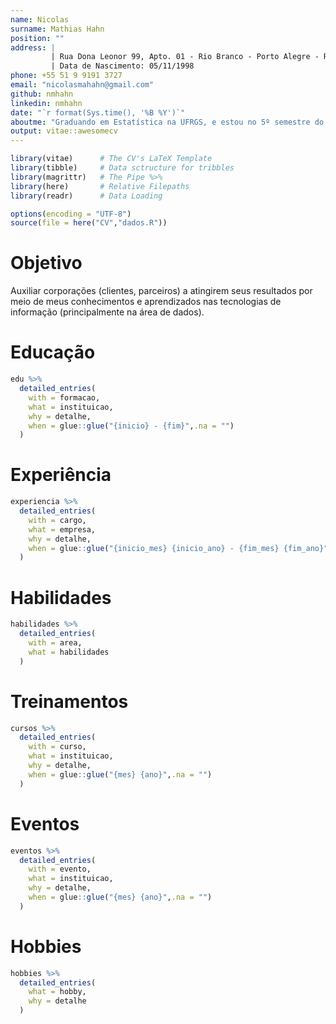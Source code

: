 ```yaml
---
name: Nicolas
surname: Mathias Hahn 
position: ""
address: |
         | Rua Dona Leonor 99, Apto. 01 - Rio Branco - Porto Alegre - RS - Brasil
         | Data de Nascimento: 05/11/1998
phone: +55 51 9 9191 3727
email: "nicolasmahahn@gmail.com"
github: nmhahn
linkedin: nmhahn
date: "`r format(Sys.time(), '%B %Y')`"
aboutme: "Graduando em Estatística na UFRGS, e estou no 5º semestre do curso. Perfil Analítico. Tenho afinidade e conhecimentos de programação, visualização de dados e soluções baseadas em descrição e análise de dados."
output: vitae::awesomecv
---
```


```r
library(vitae)      # The CV's LaTeX Template
library(tibble)     # Data sctructure for tribbles
library(magrittr)   # The Pipe %>%
library(here)       # Relative Filepaths
library(readr)      # Data Loading

options(encoding = "UTF-8")
source(file = here("CV","dados.R"))
```

# Objetivo
Auxiliar corporações (clientes, parceiros) a atingirem seus resultados por meio de meus conhecimentos e aprendizados nas tecnologias de informação (principalmente na área de dados). 

# Educação
```r
edu %>%
  detailed_entries(
    with = formacao,
    what = instituicao,
    why = detalhe,
    when = glue::glue("{inicio} - {fim}",.na = "")
  )
```

# Experiência
```r
experiencia %>%
  detailed_entries(
    with = cargo,
    what = empresa,
    why = detalhe,
    when = glue::glue("{inicio_mes} {inicio_ano} - {fim_mes} {fim_ano}",.na = "")
  )
```


# Habilidades
```r
habilidades %>%
  detailed_entries(
    with = area,
    what = habilidades
  )
```

\newpage
# Treinamentos
```r
cursos %>%
  detailed_entries(
    with = curso,
    what = instituicao,
    why = detalhe,
    when = glue::glue("{mes} {ano}",.na = "")
  )
```

# Eventos
```r
eventos %>%
  detailed_entries(
    with = evento,
    what = instituicao,
    why = detalhe,
    when = glue::glue("{mes} {ano}",.na = "")
  )
```


# Hobbies
```r
hobbies %>%
  detailed_entries(
    what = hobby,
    why = detalhe
  )
```
